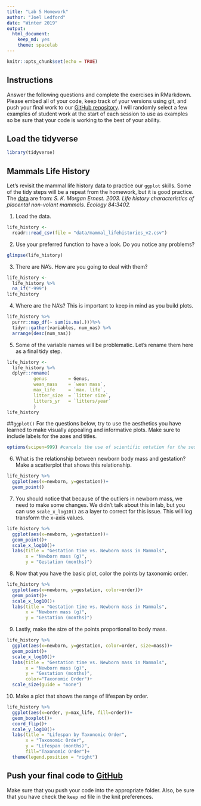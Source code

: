 ```yaml
---
title: "Lab 5 Homework"
author: "Joel Ledford"
date: "Winter 2019"
output:
  html_document:
    keep_md: yes
    theme: spacelab
---
```


```r
knitr::opts_chunk$set(echo = TRUE)
```

## Instructions
Answer the following questions and complete the exercises in RMarkdown. Please embed all of your code, keep track of your versions using git, and push your final work to our [GitHub repository](https://github.com/FRS417-DataScienceBiologists). I will randomly select a few examples of student work at the start of each session to use as examples so be sure that your code is working to the best of your ability.

## Load the tidyverse
```r
library(tidyverse)
```

## Mammals Life History
Let's revisit the mammal life history data to practice our `ggplot` skills. Some of the tidy steps will be a repeat from the homework, but it is good practice. The [data](http://esapubs.org/archive/ecol/E084/093/) are from: *S. K. Morgan Ernest. 2003. Life history characteristics of placental non-volant mammals. Ecology 84:3402.*

1. Load the data.
```r
life_history <- 
  readr::read_csv(file = "data/mammal_lifehistories_v2.csv")
```

2. Use your preferred function to have a look. Do you notice any problems?
```r
glimpse(life_history)
```

3. There are NA's. How are you going to deal with them?
```r
life_history <- 
  life_history %>% 
  na_if("-999")
life_history
```

4. Where are the NA's? This is important to keep in mind as you build plots.
```r
life_history %>%
  purrr::map_df(~ sum(is.na(.)))%>% 
  tidyr::gather(variables, num_nas) %>% 
  arrange(desc(num_nas))
```

5. Some of the variable names will be problematic. Let's rename them here as a final tidy step.
```r
life_history <- 
  life_history %>%  
  dplyr::rename(
          genus        = Genus,
          wean_mass    = `wean mass`,
          max_life     = `max. life`,
          litter_size  = `litter size`,
          litters_yr   = `litters/year`
          )
life_history
```

##`ggplot()`
For the questions below, try to use the aesthetics you have learned to make visually appealing and informative plots. Make sure to include labels for the axes and titles.
```r
options(scipen=999) #cancels the use of scientific notation for the session
```

6. What is the relationship between newborn body mass and gestation? Make a scatterplot that shows this relationship. 
```r
life_history %>%
  ggplot(aes(x=newborn, y=gestation))+
  geom_point()
```

7. You should notice that because of the outliers in newborn mass, we need to make some changes. We didn't talk about this in lab, but you can use `scale_x_log10()` as a layer to correct for this issue. This will log transform the x-axis values.
```r
life_history %>%
  ggplot(aes(x=newborn, y=gestation))+
  geom_point()+
  scale_x_log10()+
  labs(title = "Gestation time vs. Newborn mass in Mammals",
       x = "Newborn mass (g)",
       y = "Gestation (months)")
```

8. Now that you have the basic plot, color the points by taxonomic order.
```r
life_history %>%
  ggplot(aes(x=newborn, y=gestation, color=order))+
  geom_point()+
  scale_x_log10()+
  labs(title = "Gestation time vs. Newborn mass in Mammals",
       x = "Newborn mass (g)",
       y = "Gestation (months)")
```

9. Lastly, make the size of the points proportional to body mass.
```r
life_history %>%
  ggplot(aes(x=newborn, y=gestation, color=order, size=mass))+
  geom_point()+
  scale_x_log10()+
  labs(title = "Gestation time vs. Newborn mass in Mammals",
       x = "Newborn mass (g)",
       y = "Gestation (months)",
       color="Taxonomic Order")+
  scale_size(guide = "none")
```

10. Make a plot that shows the range of lifespan by order.
```r
life_history %>% 
  ggplot(aes(x=order, y=max_life, fill=order))+
  geom_boxplot()+
  coord_flip()+
  scale_y_log10()+
  labs(title = "Lifespan by Taxonomic Order",
       x = "Taxonomic Order",
       y = "Lifespan (months)",
       fill="Taxonomic Order")+
  theme(legend.position = "right")
```

## Push your final code to [GitHub](https://github.com/FRS417-DataScienceBiologists)
Make sure that you push your code into the appropriate folder. Also, be sure that you have check the `keep md` file in the knit preferences.